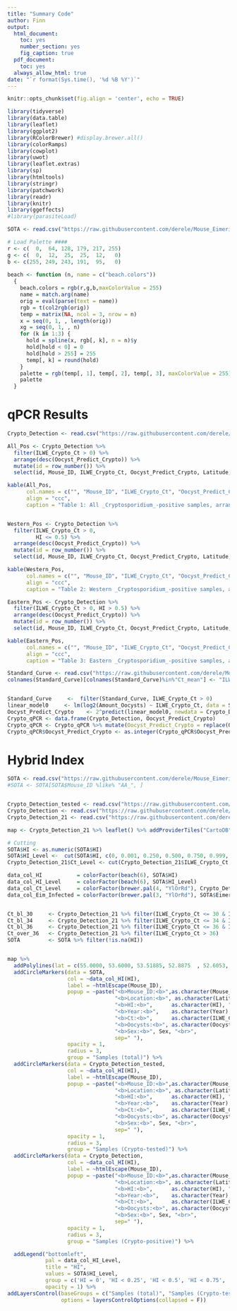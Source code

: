 ```yaml
---
title: "Summary Code"
author: Finn
output:
  html_document:
    toc: yes
    number_section: yes
    fig_caption: true
  pdf_document:
    toc: yes
  always_allow_html: true
date: "`r format(Sys.time(), '%d %B %Y')`"
---
```



```r
knitr::opts_chunk$set(fig.align = 'center', echo = TRUE)
```

```r
library(tidyverse)
library(data.table)
library(leaflet)
library(ggplot2)
library(RColorBrewer) #display.brewer.all()
library(colorRamps)
library(cowplot)
library(uwot)
library(leaflet.extras)
library(sp)
library(htmltools)
library(stringr)
library(patchwork)
library(readr)
library(knitr)
library(ggeffects)
#library(parasiteLoad)

SOTA <- read.csv("https://raw.githubusercontent.com/derele/Mouse_Eimeria_Field/master/data_products/SOTA_Data_Product.csv")

# Load Palette ####
r <- c(  0,  64, 128, 179, 217, 255)
g <- c(  0,  12,  25,  25,  12,   0)
b <- c(255, 249, 243, 191,  95,   0)
  
beach <- function (n, name = c("beach.colors")) 
  {
    beach.colors = rgb(r,g,b,maxColorValue = 255)
    name = match.arg(name)
    orig = eval(parse(text = name))
    rgb = t(col2rgb(orig))
    temp = matrix(NA, ncol = 3, nrow = n)
    x = seq(0, 1, , length(orig))
    xg = seq(0, 1, , n)
    for (k in 1:3) {
      hold = spline(x, rgb[, k], n = n)$y
      hold[hold < 0] = 0
      hold[hold > 255] = 255
      temp[, k] = round(hold)
    }
    palette = rgb(temp[, 1], temp[, 2], temp[, 3], maxColorValue = 255)
    palette
  }
```

# qPCR Results
```r
Crypto_Detection <- read.csv("https://raw.githubusercontent.com/derele/Mouse_Eimeria_Field/master/data_products/Crypto_Detection.csv")

All_Pos <- Crypto_Detection %>% 
  filter(ILWE_Crypto_Ct > 0) %>%
  arrange(desc(Oocyst_Predict_Crypto)) %>%
  mutate(id = row_number()) %>%
  select(id, Mouse_ID, ILWE_Crypto_Ct, Oocyst_Predict_Crypto, Latitude, Longitude, HI)

kable(All_Pos,
      col.names = c("", "Mouse_ID", "ILWE_Crypto_Ct", "Oocyst_Predict_Crypto", "Latitude", "Longitude", "HI"),
      align = "ccc",
      caption = "Table 1: All _Cryptosporidium_-positive samples, arranged by Ct_mean")


Western_Pos <- Crypto_Detection %>% 
  filter(ILWE_Crypto_Ct > 0,
         HI <= 0.5) %>%
  arrange(desc(Oocyst_Predict_Crypto)) %>%
  mutate(id = row_number()) %>%
  select(id, Mouse_ID, ILWE_Crypto_Ct, Oocyst_Predict_Crypto, Latitude, Longitude, HI)

kable(Western_Pos,
      col.names = c("", "Mouse_ID", "ILWE_Crypto_Ct", "Oocyst_Predict_Crypto", "Latitude", "Longitude", "HI"),
      align = "ccc",
      caption = "Table 2: Western _Cryptosporidium_-positive samples, arranged by Ct_mean")

Eastern_Pos <- Crypto_Detection %>% 
  filter(ILWE_Crypto_Ct > 0, HI > 0.5) %>%
  arrange(desc(Oocyst_Predict_Crypto)) %>%
  mutate(id = row_number()) %>%
  select(id, Mouse_ID, ILWE_Crypto_Ct, Oocyst_Predict_Crypto, Latitude, Longitude, HI)

kable(Eastern_Pos,
      col.names = c("", "Mouse_ID", "ILWE_Crypto_Ct", "Oocyst_Predict_Crypto", "Latitude", "Longitude", "HI"),
      align = "ccc",
      caption = "Table 3: Eastern _Cryptosporidium_-positive samples, arranged by Ct_mean")
```





```r
Standard_Curve <- read.csv("https://raw.githubusercontent.com/derele/Mouse_Eimeria_Field/master/data_input/Cryptosporidium/Crypto_Standard_Curve.csv")
colnames(Standard_Curve)[colnames(Standard_Curve)%in%"Ct_mean"] <- "ILWE_Crypto_Ct"


Standard_Curve     <-  filter(Standard_Curve, ILWE_Crypto_Ct > 0)
linear_model0     <- lm(log2(Amount_Oocysts) ~ ILWE_Crypto_Ct, data = Standard_Curve)
Oocyst_Predict_Crypto    <- 2^predict(linear_model0, newdata = Crypto_Detection)
Crypto_qPCR <- data.frame(Crypto_Detection, Oocyst_Predict_Crypto)
Crypto_qPCR <- Crypto_qPCR %>% mutate(Oocyst_Predict_Crypto = replace(Oocyst_Predict_Crypto, Oocyst_Predict_Crypto == "4292821751815.77", "0"))
Crypto_qPCR$Oocyst_Predict_Crypto <- as.integer(Crypto_qPCR$Oocyst_Predict_Crypto)
```


# Hybrid Index

```r
SOTA <- read.csv("https://raw.githubusercontent.com/derele/Mouse_Eimeria_Field/master/data_products/SOTA_Data_Product.csv")%>% filter(!is.na(Latitude), !is.na(Longitude), !is.na(HI), Mouse_ID != "SK_2697")
#SOTA <- SOTA[SOTA$Mouse_ID %like% "AA_", ]


Crypto_Detection_tested <- read.csv("https://raw.githubusercontent.com/derele/Mouse_Eimeria_Field/master/data_products/Crypto_Detection.csv") %>% filter(ILWE_Crypto_Ct >= 0, !is.na(Latitude), !is.na(Longitude), !is.na(HI))
Crypto_Detection <- read.csv("https://raw.githubusercontent.com/derele/Mouse_Eimeria_Field/master/data_products/Crypto_Detection.csv") %>% filter(ILWE_Crypto_Ct > 0, !is.na(Latitude), !is.na(Longitude), !is.na(HI))
Crypto_Detection_21 <- read.csv("https://raw.githubusercontent.com/derele/Mouse_Eimeria_Field/master/data_products/Crypto_Detection.csv") %>% filter(Year == 2021, ILWE_Crypto_Ct > 0, !is.na(Latitude), !is.na(Longitude))

map <- Crypto_Detection_21 %>% leaflet() %>% addProviderTiles("CartoDB") %>% setView(lat = 52.520007, lng =13.404954, zoom = 8)

# Cutting
SOTA$HI <- as.numeric(SOTA$HI)
SOTA$HI_Level <-  cut(SOTA$HI, c(0, 0.001, 0.250, 0.500, 0.750, 0.999, 1), include.lowest = T , labels = c('HI = 0', 'HI < 0.25', 'HI < 0.5', 'HI < 0.75', 'HI < 1', 'HI = 1'))
Crypto_Detection_21$Ct_Level <- cut(Crypto_Detection_21$ILWE_Crypto_Ct, c(1, 28, 30, 32, 34, 36, 40), include.lowest = F , labels = c(' < 28  ', '28 - 30', '30 - 32', '32 - 34', '34 - 36', ' > 36'))

data_col_HI           = colorFactor(beach(6), SOTA$HI)
data_col_HI_Level     = colorFactor(beach(6), SOTA$HI_Level)
data_col_Ct_Level     = colorFactor(brewer.pal(4, "YlOrRd"), Crypto_Detection_21$Ct_Level, reverse = T)
data_col_Eim_Infected = colorFactor(brewer.pal(3, "YlOrRd"), SOTA$Eimeria_Positive)


Ct_bl_30     <- Crypto_Detection_21 %>% filter(ILWE_Crypto_Ct <= 30 & ILWE_Crypto_Ct > 0)
Ct_bl_34     <- Crypto_Detection_21 %>% filter(ILWE_Crypto_Ct <= 34 & ILWE_Crypto_Ct > 30)
Ct_bl_36     <- Crypto_Detection_21 %>% filter(ILWE_Crypto_Ct <= 36 & ILWE_Crypto_Ct > 34)
Ct_over_36   <- Crypto_Detection_21 %>% filter(ILWE_Crypto_Ct > 36)
SOTA         <- SOTA %>% filter(!is.na(HI))


map %>%
  addPolylines(lat = c(55.0000, 53.6000, 53.51885, 52.8875  , 52.6053, 51.8978, 45.0000), lng = c(10.0000, 11.4563, 12.4464,13.8119 , 13.8756, 13.8103, 13.5000), color = "purple", weight = 55, opacity = 0.1) %>%
  addCircleMarkers(data = SOTA,
                   col = ~data_col_HI(HI),
                   label = ~htmlEscape(Mouse_ID),
                   popup = ~paste("<b>Mouse_ID:<b>",as.character(Mouse_ID), "<br>",
                                  "<b>Location:<b>", as.character(Latitude), "<b>,<b>", as.character(Longitude), "<br>",
                                  "<b>HI:<b>",      as.character(HI), "<br>",
                                  "<b>Year:<b>",    as.character(Year),"<br>",
                                  "<b>Ct:<b>",      as.character(ILWE_Crypto_Ct),"<br>",
                                  "<b>Oocysts:<b>", as.character(Oocyst_Predict_Crypto), "<br>",
                                  "<b>Sex:<b>", Sex, "<br>",
                                  sep=" "),
                   opacity = 1,
                   radius = 3,
                   group = "Samples (total)") %>%
  addCircleMarkers(data = Crypto_Detection_tested,
                   col = ~data_col_HI(HI),
                   label = ~htmlEscape(Mouse_ID),
                   popup = ~paste("<b>Mouse_ID:<b>",as.character(Mouse_ID), "<br>",
                                  "<b>Location:<b>", as.character(Latitude), "<b>,<b>", as.character(Longitude), "<br>",
                                  "<b>HI:<b>",      as.character(HI), "<br>",
                                  "<b>Year:<b>",    as.character(Year),"<br>",
                                  "<b>Ct:<b>",      as.character(ILWE_Crypto_Ct),"<br>",
                                  "<b>Oocysts:<b>", as.character(Oocyst_Predict_Crypto), "<br>",
                                  "<b>Sex:<b>", Sex, "<br>",
                                  sep=" "),
                   opacity = 1,
                   radius = 3,
                   group = "Samples (Crypto-tested)") %>%
  addCircleMarkers(data = Crypto_Detection,
                   col = ~data_col_HI(HI),
                   label = ~htmlEscape(Mouse_ID),
                   popup = ~paste("<b>Mouse_ID:<b>",as.character(Mouse_ID), "<br>",
                                  "<b>Location:<b>", as.character(Latitude), "<b>,<b>", as.character(Longitude), "<br>",
                                  "<b>HI:<b>",      as.character(HI), "<br>",
                                  "<b>Year:<b>",    as.character(Year),"<br>",
                                  "<b>Ct:<b>",      as.character(ILWE_Crypto_Ct),"<br>",
                                  "<b>Oocysts:<b>", as.character(Oocyst_Predict_Crypto), "<br>",
                                  "<b>Sex:<b>", Sex, "<br>",
                                  sep=" "),
                   opacity = 1,
                   radius = 3,
                   group = "Samples (Crypto-positive)") %>%

  addLegend("bottomleft", 
            pal = data_col_HI_Level, 
            title = "HI",
            values = SOTA$HI_Level, 
            group = c('HI = 0', 'HI < 0.25', 'HI < 0.5', 'HI < 0.75', 'HI < 1', 'HI = 1'),
            opacity = 1) %>%
addLayersControl(baseGroups = c("Samples (total)", "Samples (Crypto-tested)", "Samples (Crypto-positive)"), 
                 options = layersControlOptions(collapsed = F))

```